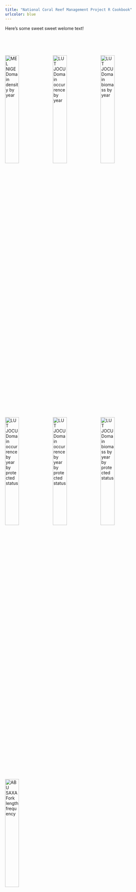 ```yaml
---
title: "National Coral Reef Management Project R Cookbook"
urlcolor: blue
---
```


Here's some sweet sweet welome text!

<br><br><br>

<!-- 
The images below are hard coded.
Any changes made to the code will not change them here.
Any images you want to add must be downloaded and placed in the home-figs 
folder, and coded in the following format.
-->
     
<!-- 
<a href="URL TO LINK TO">
<img alt="ALT TEXT FOR IMAGE" src=./home-figs/IMAGE-NAME style="float: left; width: 30%; margin-right: 1%; margin-bottom: 0.5em;"?
</a>
-->

<a href="https://kenzieknox.github.io/NCRMPCookbook/f-tseries.html#Domain_density_by_year">
  <img alt="MEL NIGE Domain density by year" src=./home-figs/domaindenyr_MELNIGE_11_14 style="float: left; width: 30%; margin-right: 1%; margin-bottom: 0.5em;">
  </a>
  
<a href="https://kenzieknox.github.io/NCRMPCookbook/f-tseries.html#Domain_occurrences_by_year">
  <img alt="LUT JOCU Domain occurrence by year" src=./home-figs/domainoccyr_LUTJOCU_12_16 style="float: left; width: 30%; margin-right: 1%; margin-bottom: 0.5em;">
  </a>
  
<a href="https://kenzieknox.github.io/NCRMPCookbook/f-tseries.html#Domain_biomass_by_year">
  <img alt="LUT JOCU Domain biomass by year" src=./home-figs/domainbioyr_LUTJOCU_11_14 style="float: left; width: 30%; margin-right: 1%; margin-bottom: 0.5em;">
  </a>

<a href="https://kenzieknox.github.io/NCRMPCookbook/f-tseries.html#Domain_density_by_year_by_protected_status">
  <img alt="LUT JOCU Domain occurrence by year by protected status" src=./home-figs/domaindenyr_prot_MELNIGE_11_14 style="float: left; width: 30%; margin-right: 1%; margin-bottom: 0.5em;">
  </a>

<a href="https://kenzieknox.github.io/NCRMPCookbook/f-tseries.html#Domain_occurrences_by_year_by_protected_status">
  <img alt="LUT JOCU Domain occurrence by year by protected status" src=./home-figs/domainoccyr_prot_LUTJOCU_12_16 style="float: left; width: 30%; margin-right: 1%; margin-bottom: 0.5em;">
  </a>
  
<a href="https://kenzieknox.github.io/NCRMPCookbook/f-tseries.html#Domain_biomass_by_year_by_by_protected_status">
  <img alt="LUT JOCU Domain biomass by year by protected status" src=./home-figs/domainbioyr_prot_LUTJOCU_11_14 style="float: left; width: 30%; margin-right: 1%; margin-bottom: 0.5em;">
  </a>
  
<a href="https://kenzieknox.github.io/NCRMPCookbook/f-freqcomp.html#Fork_length_frequency_comparison">
  <img alt="ABU SAXA Fork length frequency" src=./home-figs/forklenfreq_ABUSAXA_11_14 style="float: left; width: 30%; margin-right: 1%; margin-bottom: 0.5em;">
  </a>

<p style="clear: both;">

